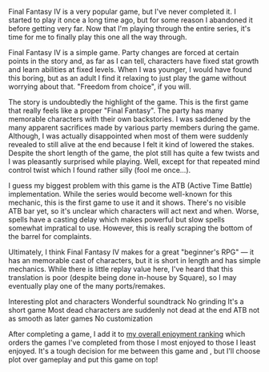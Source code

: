 Final Fantasy&nbsp;IV is a very popular game, but I've never completed it. I started to play it once a long time ago,
but for some reason I abandoned it before getting very far. Now that I'm playing through the entire series, it's time
for me to finally play this one all the way through.

<GameHeader game={props.game} />

Final Fantasy&nbsp;IV is a simple game. Party changes are forced at certain points in the story and, as far as I can
tell, characters have fixed stat growth and learn abilities at fixed levels. When I was younger, I would have found this
boring, but as an adult I find it relaxing to just play the game without worrying about that. "Freedom from choice", if
you will.

The story is undoubtedly the highlight of the game. This is the first game that really feels like a proper "Final
Fantasy". The party has many memorable characters with their own backstories. <Spoiler>I was saddened by the many
apparent sacrifices made by various party members during the game. Although, I was actually disappointed when most
of them were suddenly revealed to still alive at the end because I felt it kind of lowered the stakes.</Spoiler> Despite
the short length of the game, the plot still has quite a few twists and I was pleasantly surprised while playing.
<Spoiler>Well, except for that repeated mind control twist which I found rather silly (fool me once...).</Spoiler>

I guess my biggest problem with this game is the ATB (Active Time Battle) implementation. While the series would become
well-known for this mechanic, this is the first game to use it and it shows. There's no visible ATB bar yet, so it's
unclear which characters will act next and when. Worse, spells have a casting delay which makes powerful but slow spells
somewhat impratical to use. However, this is really scraping the bottom of the barrel for complaints.

Ultimately, I think Final Fantasy&nbsp;IV makes for a great "beginner's RPG" &mdash; it has an memorable cast of
characters, but it is short in length and has simple mechanics. While there is little replay value here, I've heard
that this translation is poor (despite being done in-house by Square), so I may eventually play one of the many
ports/remakes.

<LikedDisliked>
  <LikedList>
    <LikedItem>Interesting plot and characters</LikedItem>
    <LikedItem>Wonderful soundtrack</LikedItem>
    <LikedItem>No grinding</LikedItem>
    <LikedItem>It's a short game</LikedItem>
  </LikedList>
  <DislikedList>
    <DislikedItem><Spoiler>Most dead characters are suddenly not dead at the end</Spoiler></DislikedItem>
    <DislikedItem>ATB not as smooth as later games</DislikedItem>
    <DislikedItem>No customization</DislikedItem>
  </DislikedList>
</LikedDisliked>

After completing a game, I add it to [my overall enjoyment ranking](/ranking) which orders the games I've completed from
those I most enjoyed to those I least enjoyed. It's a tough decision for me between this game and
<GameLink slug="final_fantasy_iii" />, but I'll choose plot over gameplay and put this game on top!

<GameRanking game={props.slug} />
